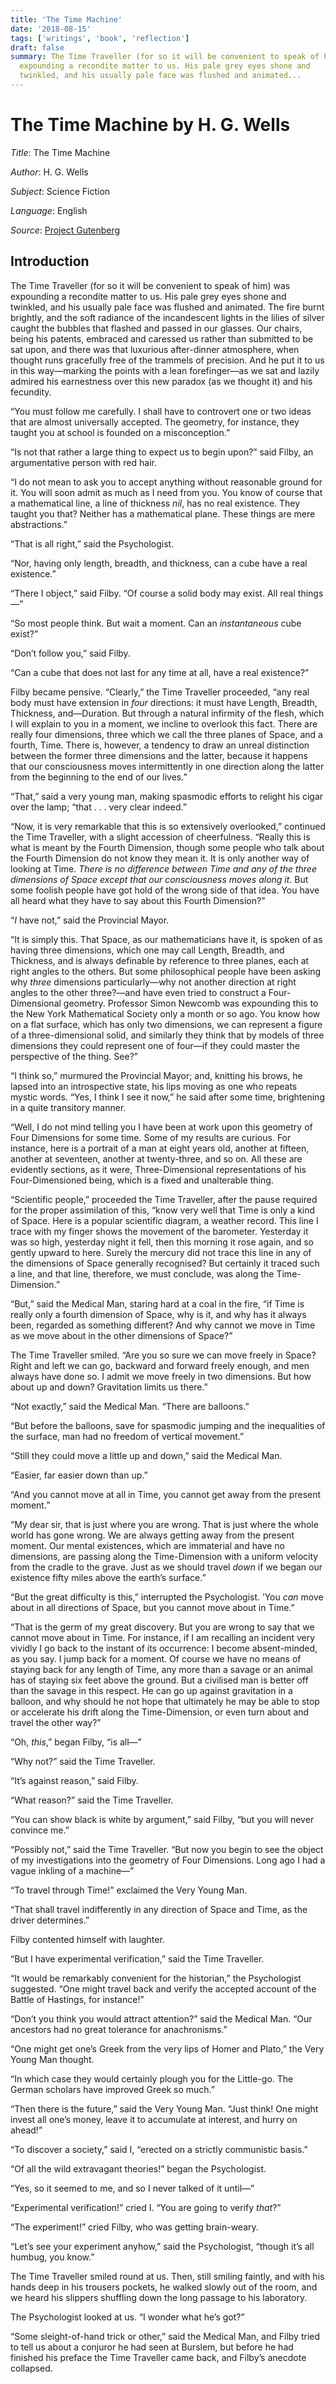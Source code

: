 ```yaml
---
title: 'The Time Machine'
date: '2018-08-15'
tags: ['writings', 'book', 'reflection']
draft: false
summary: The Time Traveller (for so it will be convenient to speak of him) was
  expounding a recondite matter to us. His pale grey eyes shone and
  twinkled, and his usually pale face was flushed and animated...
---
```


# The Time Machine by H. G. Wells

_Title_: The Time Machine

_Author_: H. G. Wells

_Subject_: Science Fiction

_Language_: English

_Source_: [Project Gutenberg](https://www.gutenberg.org/ebooks/35)

## Introduction

The Time Traveller (for so it will be convenient to speak of him) was
expounding a recondite matter to us. His pale grey eyes shone and
twinkled, and his usually pale face was flushed and animated. The fire
burnt brightly, and the soft radiance of the incandescent lights in the
lilies of silver caught the bubbles that flashed and passed in our
glasses. Our chairs, being his patents, embraced and caressed us rather
than submitted to be sat upon, and there was that luxurious
after-dinner atmosphere, when thought runs gracefully free of the
trammels of precision. And he put it to us in this way—marking the
points with a lean forefinger—as we sat and lazily admired his
earnestness over this new paradox (as we thought it) and his fecundity.

“You must follow me carefully. I shall have to controvert one or two
ideas that are almost universally accepted. The geometry, for instance,
they taught you at school is founded on a misconception.”

“Is not that rather a large thing to expect us to begin upon?” said
Filby, an argumentative person with red hair.

“I do not mean to ask you to accept anything without reasonable ground
for it. You will soon admit as much as I need from you. You know of
course that a mathematical line, a line of thickness _nil_, has no real
existence. They taught you that? Neither has a mathematical plane.
These things are mere abstractions.”

“That is all right,” said the Psychologist.

“Nor, having only length, breadth, and thickness, can a cube have a
real existence.”

“There I object,” said Filby. “Of course a solid body may exist. All
real things—”

“So most people think. But wait a moment. Can an _instantaneous_ cube
exist?”

“Don’t follow you,” said Filby.

“Can a cube that does not last for any time at all, have a real
existence?”

Filby became pensive. “Clearly,” the Time Traveller proceeded, “any
real body must have extension in _four_ directions: it must have
Length, Breadth, Thickness, and—Duration. But through a natural
infirmity of the flesh, which I will explain to you in a moment, we
incline to overlook this fact. There are really four dimensions, three
which we call the three planes of Space, and a fourth, Time. There is,
however, a tendency to draw an unreal distinction between the former
three dimensions and the latter, because it happens that our
consciousness moves intermittently in one direction along the latter
from the beginning to the end of our lives.”

“That,” said a very young man, making spasmodic efforts to relight his
cigar over the lamp; “that . . . very clear indeed.”

“Now, it is very remarkable that this is so extensively overlooked,”
continued the Time Traveller, with a slight accession of cheerfulness.
“Really this is what is meant by the Fourth Dimension, though some
people who talk about the Fourth Dimension do not know they mean it. It
is only another way of looking at Time. _There is no difference between
Time and any of the three dimensions of Space except that our
consciousness moves along it_. But some foolish people have got hold of
the wrong side of that idea. You have all heard what they have to say
about this Fourth Dimension?”

“_I_ have not,” said the Provincial Mayor.

“It is simply this. That Space, as our mathematicians have it, is
spoken of as having three dimensions, which one may call Length,
Breadth, and Thickness, and is always definable by reference to three
planes, each at right angles to the others. But some philosophical
people have been asking why _three_ dimensions particularly—why not
another direction at right angles to the other three?—and have even
tried to construct a Four-Dimensional geometry. Professor Simon Newcomb
was expounding this to the New York Mathematical Society only a month
or so ago. You know how on a flat surface, which has only two
dimensions, we can represent a figure of a three-dimensional solid, and
similarly they think that by models of three dimensions they could
represent one of four—if they could master the perspective of the
thing. See?”

“I think so,” murmured the Provincial Mayor; and, knitting his brows,
he lapsed into an introspective state, his lips moving as one who
repeats mystic words. “Yes, I think I see it now,” he said after some
time, brightening in a quite transitory manner.

“Well, I do not mind telling you I have been at work upon this geometry
of Four Dimensions for some time. Some of my results are curious. For
instance, here is a portrait of a man at eight years old, another at
fifteen, another at seventeen, another at twenty-three, and so on. All
these are evidently sections, as it were, Three-Dimensional
representations of his Four-Dimensioned being, which is a fixed and
unalterable thing.

“Scientific people,” proceeded the Time Traveller, after the pause
required for the proper assimilation of this, “know very well that Time
is only a kind of Space. Here is a popular scientific diagram, a
weather record. This line I trace with my finger shows the movement of
the barometer. Yesterday it was so high, yesterday night it fell, then
this morning it rose again, and so gently upward to here. Surely the
mercury did not trace this line in any of the dimensions of Space
generally recognised? But certainly it traced such a line, and that
line, therefore, we must conclude, was along the Time-Dimension.”

“But,” said the Medical Man, staring hard at a coal in the fire, “if
Time is really only a fourth dimension of Space, why is it, and why has
it always been, regarded as something different? And why cannot we move
in Time as we move about in the other dimensions of Space?”

The Time Traveller smiled. “Are you so sure we can move freely in
Space? Right and left we can go, backward and forward freely enough,
and men always have done so. I admit we move freely in two dimensions.
But how about up and down? Gravitation limits us there.”

“Not exactly,” said the Medical Man. “There are balloons.”

“But before the balloons, save for spasmodic jumping and the
inequalities of the surface, man had no freedom of vertical movement.”

“Still they could move a little up and down,” said the Medical Man.

“Easier, far easier down than up.”

“And you cannot move at all in Time, you cannot get away from the
present moment.”

“My dear sir, that is just where you are wrong. That is just where the
whole world has gone wrong. We are always getting away from the present
moment. Our mental existences, which are immaterial and have no
dimensions, are passing along the Time-Dimension with a uniform
velocity from the cradle to the grave. Just as we should travel _down_
if we began our existence fifty miles above the earth’s surface.”

“But the great difficulty is this,” interrupted the Psychologist. ’You
_can_ move about in all directions of Space, but you cannot move about
in Time.”

“That is the germ of my great discovery. But you are wrong to say that
we cannot move about in Time. For instance, if I am recalling an
incident very vividly I go back to the instant of its occurrence: I
become absent-minded, as you say. I jump back for a moment. Of course
we have no means of staying back for any length of Time, any more than
a savage or an animal has of staying six feet above the ground. But a
civilised man is better off than the savage in this respect. He can go
up against gravitation in a balloon, and why should he not hope that
ultimately he may be able to stop or accelerate his drift along the
Time-Dimension, or even turn about and travel the other way?”

“Oh, _this_,” began Filby, “is all—”

“Why not?” said the Time Traveller.

“It’s against reason,” said Filby.

“What reason?” said the Time Traveller.

“You can show black is white by argument,” said Filby, “but you will
never convince me.”

“Possibly not,” said the Time Traveller. “But now you begin to see the
object of my investigations into the geometry of Four Dimensions. Long
ago I had a vague inkling of a machine—”

“To travel through Time!” exclaimed the Very Young Man.

“That shall travel indifferently in any direction of Space and Time, as
the driver determines.”

Filby contented himself with laughter.

“But I have experimental verification,” said the Time Traveller.

“It would be remarkably convenient for the historian,” the Psychologist
suggested. “One might travel back and verify the accepted account of
the Battle of Hastings, for instance!”

“Don’t you think you would attract attention?” said the Medical Man.
“Our ancestors had no great tolerance for anachronisms.”

“One might get one’s Greek from the very lips of Homer and Plato,” the
Very Young Man thought.

“In which case they would certainly plough you for the Little-go. The
German scholars have improved Greek so much.”

“Then there is the future,” said the Very Young Man. “Just think! One
might invest all one’s money, leave it to accumulate at interest, and
hurry on ahead!”

“To discover a society,” said I, “erected on a strictly communistic
basis.”

“Of all the wild extravagant theories!” began the Psychologist.

“Yes, so it seemed to me, and so I never talked of it until—”

“Experimental verification!” cried I. “You are going to verify _that_?”

“The experiment!” cried Filby, who was getting brain-weary.

“Let’s see your experiment anyhow,” said the Psychologist, “though it’s
all humbug, you know.”

The Time Traveller smiled round at us. Then, still smiling faintly, and
with his hands deep in his trousers pockets, he walked slowly out of
the room, and we heard his slippers shuffling down the long passage to
his laboratory.

The Psychologist looked at us. “I wonder what he’s got?”

“Some sleight-of-hand trick or other,” said the Medical Man, and Filby
tried to tell us about a conjuror he had seen at Burslem, but before he
had finished his preface the Time Traveller came back, and Filby’s
anecdote collapsed.
